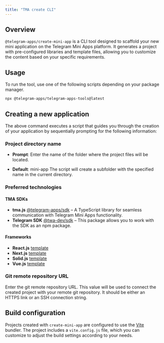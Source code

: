 ```yaml
---
title: "TMA create CLI"
---
```


## Overview

`@telegram-apps/create-mini-app` is a CLI tool designed to scaffold your new
mini application on the Telegram Mini Apps platform. It generates a project with pre-configured libraries and template files,
allowing you to customize the content based on your specific requirements.

## Usage

To run the tool, use one of the following scripts depending on your package manager.

```bash npm icon="npm"
npx @telegram-apps/telegram-apps-tools@latest
```

## Creating a new application

The above command executes a script that guides you through the creation of
your application by sequentially prompting for the following information:

### Project directory name

- **Prompt**: Enter the name of the folder where the project files will be located.

- **Default**: mini-app
  The script will create a subfolder with the specified name in the current directory.

### Preferred technologies

#### TMA SDKs

- **tma.js** [@telegram-apps/sdk](https://www.npmjs.com/package/@telegram-apps/sdk) – A TypeScript library for seamless communication with Telegram Mini Apps functionality.
- **Telegram SDK** [@twa-dev/sdk](https://www.npmjs.com/package/@twa-dev/sdk) – This package allows you to work with the SDK as an npm package.

#### Frameworks

- **React.js** [template](https://github.com/Telegram-Mini-Apps/reactjs-template)
- **Next.js** [template](https://github.com/Telegram-Mini-Apps/nextjs-template)
- **Solid.js** [template](https://github.com/Telegram-Mini-Apps/solidjs-js-template)
- **Vue.js** [template](https://github.com/Telegram-Mini-Apps/vuejs-template)

### Git remote repository URL

Enter the git remote repository URL. This value will be used to connect the created project with your
remote git repository. It should be either an HTTPS link or an SSH connection string.

## Build configuration

Projects created with `create-mini-app` are configured to use the [Vite](https://vite.dev/) bundler. The project includes a `vite.config.js` file,
which you can customize to adjust the build settings according to your needs.
